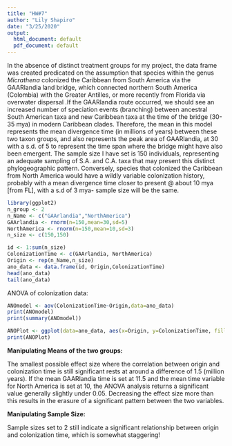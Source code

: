 ```yaml
---
title: "HW#7"
author: "Lily Shapiro"
date: "3/25/2020"
output:
  html_document: default
  pdf_document: default
---
```

 In the absence of distinct treatment groups for my project, the 
data frame was created predicated on the assumption that species within the genus 
*Micrathena* colonized the Caribbean from South America via the GAARlandia land bridge, which connected northern South America (Colombia) with the Greater Antilles, or more recently from Florida via overwater dispersal .If the GAARlandia route occurred, we should see an increased number of speciation events (branching) between ancestral South American taxa and new Caribbean taxa at the time of the bridge (30-35 mya) in modern Caribbean clades. 
Therefore, the mean in this model represents the mean divergence time (in millions of years) between these two taxon groups, and also represents the peak area of GAARlandia, at 30 with a s.d. of 5 to represent the time span where the bridge might have also been emergent. The sample size I have set is 150 individuals, representing an adequate sampling of S.A. and C.A. taxa that may present this distinct phylogeographic pattern. Conversely, species that colonized the Caribbean from North America would have a wildly variable colonization history, probably with a mean divergence time closer to present @ about 10 mya [from FL], with a s.d of 3 mya- sample size will be the same. 

```r
library(ggplot2)
n_group <- 2
n_Name <- c("GAArlandia","NorthAmerica")
GAArlandia <- rnorm(n=150,mean=30,sd=5)
NorthAmerica <- rnorm(n=150,mean=10,sd=3)
n_size <- c(150,150)

id <- 1:sum(n_size)
ColonizationTime <- c(GAArlandia, NorthAmerica)
Origin <- rep(n_Name,n_size)
ano_data <- data.frame(id, Origin,ColonizationTime)
head(ano_data)
tail(ano_data)

```

ANOVA of colonization data:
```r
ANOmodel <- aov(ColonizationTime~Origin,data=ano_data)
print(ANOmodel)
print(summary(ANOmodel))

ANOPlot <- ggplot(data=ano_data, aes(x=Origin, y=ColonizationTime, fill=Origin)) + geom_boxplot()
print(ANOPlot)

```

**Manipulating Means of the two groups:**

The smallest possible effect size where the correlation between origin and colonization time is still significant rests at around a difference of 1.5 (million years). If the mean GAARlandia time is set at 11.5 and the mean time variable for North America is set at 10, the ANOVA analysis returns a significant value generally slightly under 0.05. Decreasing the effect size more than this results in the erasure of a significant pattern between the two variables. 

**Manipulating Sample Size:**

Sample sizes set to 2 still indicate a significant relationship between origin and colonization time, which is somewhat staggering! 